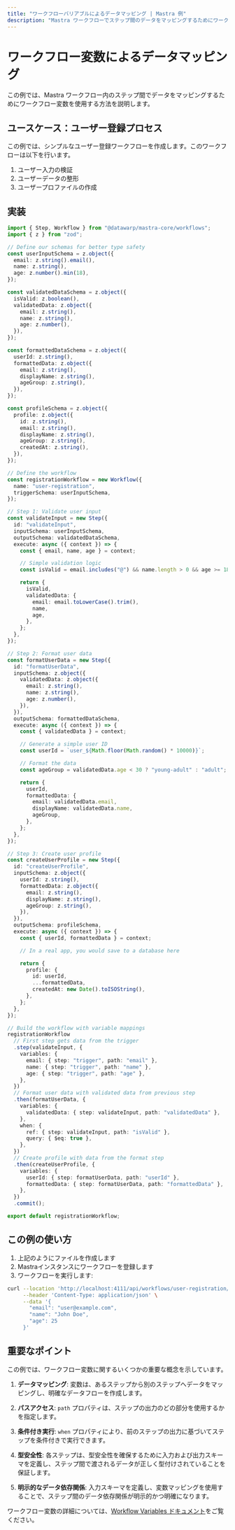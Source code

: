 ```yaml
---
title: "ワークフローバリアブルによるデータマッピング | Mastra 例"
description: "Mastra ワークフローでステップ間のデータをマッピングするためにワークフローバリアブルを使用する方法を学びましょう。"
---
```


# ワークフロー変数によるデータマッピング

この例では、Mastra ワークフロー内のステップ間でデータをマッピングするためにワークフロー変数を使用する方法を説明します。

## ユースケース：ユーザー登録プロセス

この例では、シンプルなユーザー登録ワークフローを作成します。このワークフローは以下を行います。

1. ユーザー入力の検証
1. ユーザーデータの整形
1. ユーザープロファイルの作成

## 実装

```typescript showLineNumbers filename="src/mastra/workflows/user-registration.ts" copy
import { Step, Workflow } from "@datawarp/mastra-core/workflows";
import { z } from "zod";

// Define our schemas for better type safety
const userInputSchema = z.object({
  email: z.string().email(),
  name: z.string(),
  age: z.number().min(18),
});

const validatedDataSchema = z.object({
  isValid: z.boolean(),
  validatedData: z.object({
    email: z.string(),
    name: z.string(),
    age: z.number(),
  }),
});

const formattedDataSchema = z.object({
  userId: z.string(),
  formattedData: z.object({
    email: z.string(),
    displayName: z.string(),
    ageGroup: z.string(),
  }),
});

const profileSchema = z.object({
  profile: z.object({
    id: z.string(),
    email: z.string(),
    displayName: z.string(),
    ageGroup: z.string(),
    createdAt: z.string(),
  }),
});

// Define the workflow
const registrationWorkflow = new Workflow({
  name: "user-registration",
  triggerSchema: userInputSchema,
});

// Step 1: Validate user input
const validateInput = new Step({
  id: "validateInput",
  inputSchema: userInputSchema,
  outputSchema: validatedDataSchema,
  execute: async ({ context }) => {
    const { email, name, age } = context;

    // Simple validation logic
    const isValid = email.includes("@") && name.length > 0 && age >= 18;

    return {
      isValid,
      validatedData: {
        email: email.toLowerCase().trim(),
        name,
        age,
      },
    };
  },
});

// Step 2: Format user data
const formatUserData = new Step({
  id: "formatUserData",
  inputSchema: z.object({
    validatedData: z.object({
      email: z.string(),
      name: z.string(),
      age: z.number(),
    }),
  }),
  outputSchema: formattedDataSchema,
  execute: async ({ context }) => {
    const { validatedData } = context;

    // Generate a simple user ID
    const userId = `user_${Math.floor(Math.random() * 10000)}`;

    // Format the data
    const ageGroup = validatedData.age < 30 ? "young-adult" : "adult";

    return {
      userId,
      formattedData: {
        email: validatedData.email,
        displayName: validatedData.name,
        ageGroup,
      },
    };
  },
});

// Step 3: Create user profile
const createUserProfile = new Step({
  id: "createUserProfile",
  inputSchema: z.object({
    userId: z.string(),
    formattedData: z.object({
      email: z.string(),
      displayName: z.string(),
      ageGroup: z.string(),
    }),
  }),
  outputSchema: profileSchema,
  execute: async ({ context }) => {
    const { userId, formattedData } = context;

    // In a real app, you would save to a database here

    return {
      profile: {
        id: userId,
        ...formattedData,
        createdAt: new Date().toISOString(),
      },
    };
  },
});

// Build the workflow with variable mappings
registrationWorkflow
  // First step gets data from the trigger
  .step(validateInput, {
    variables: {
      email: { step: "trigger", path: "email" },
      name: { step: "trigger", path: "name" },
      age: { step: "trigger", path: "age" },
    },
  })
  // Format user data with validated data from previous step
  .then(formatUserData, {
    variables: {
      validatedData: { step: validateInput, path: "validatedData" },
    },
    when: {
      ref: { step: validateInput, path: "isValid" },
      query: { $eq: true },
    },
  })
  // Create profile with data from the format step
  .then(createUserProfile, {
    variables: {
      userId: { step: formatUserData, path: "userId" },
      formattedData: { step: formatUserData, path: "formattedData" },
    },
  })
  .commit();

export default registrationWorkflow;
```

## この例の使い方

1. 上記のようにファイルを作成します
2. Mastraインスタンスにワークフローを登録します
3. ワークフローを実行します:

```bash
curl --location 'http://localhost:4111/api/workflows/user-registration/start-async' \
     --header 'Content-Type: application/json' \
     --data '{
       "email": "user@example.com",
       "name": "John Doe",
       "age": 25
     }'
```

## 重要なポイント

この例では、ワークフロー変数に関するいくつかの重要な概念を示しています。

1. **データマッピング**: 変数は、あるステップから別のステップへデータをマッピングし、明確なデータフローを作成します。

2. **パスアクセス**: `path` プロパティは、ステップの出力のどの部分を使用するかを指定します。

3. **条件付き実行**: `when` プロパティにより、前のステップの出力に基づいてステップを条件付きで実行できます。

4. **型安全性**: 各ステップは、型安全性を確保するために入力および出力スキーマを定義し、ステップ間で渡されるデータが正しく型付けされていることを保証します。

5. **明示的なデータ依存関係**: 入力スキーマを定義し、変数マッピングを使用することで、ステップ間のデータ依存関係が明示的かつ明確になります。

ワークフロー変数の詳細については、[Workflow Variables ドキュメント](../../docs/workflows/variables.mdx)をご覧ください。

